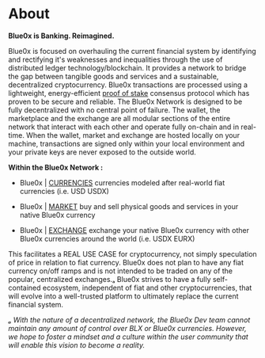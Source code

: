 
# About

**Blue0x is Banking. Reimagined.** 

Blue0x is focused on overhauling the current financial system by identifying and rectifying it's weaknesses and inequalities through the use of distributed ledger technology/blockchain.  It provides a network to bridge the gap between tangible goods and services and a sustainable, decentralized cryptocurrency. Blue0x transactions are processed using a lightweight, energy-efficient [proof of stake](https://en.wikipedia.org/wiki/Proof_of_stake) consensus protocol which has proven to be secure and reliable. The Blue0x Network is designed to be fully decentralized with no central point of failure.  The wallet, the marketplace and the exchange are all modular sections of the entire network that interact with each other and operate fully on-chain and in real-time. When the wallet, market and exchange are hosted locally on your machine, transactions are signed only within your local environment and your private keys are never exposed to the outside world.  


**Within the Blue0x Network :**

* Blue0x | [CURRENCIES](currencies.md)  currencies modeled after real-world fiat currencies (i.e. USD  USDX)

* Blue0x | [MARKET](marketplace.md)  buy and sell physical goods and services in your native Blue0x currency

* Blue0x | [EXCHANGE](exchange.md)  exchange your native Blue0x currency with other Blue0x currencies around the world (i.e. USDX EURX)

This facilitates a REAL USE CASE for cryptocurrency, not simply speculation of price in relation to fiat currency.  Blue0x does not plan to have any fiat currency on/off ramps and is not intended to be traded on any of the popular, centralized exchanges.ₐ   Blue0x strives to have a fully self-contained ecosystem, independent of fiat and other cryptocurrencies, that will evolve into a well-trusted platform to ultimately replace the current financial system.


*ₐ With the nature of a decentralized network, the Blue0x Dev team cannot maintain any amount of control over BLX or Blue0x currencies.  However, we hope to foster a mindset and a culture within the user community that will enable this vision to become a reality.* 

